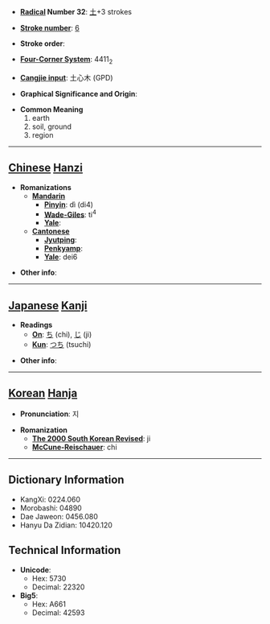* '''[[Wiktionary:Chinese radical index| Radical]] Number 32''': [[Wiktionary:Chinese radical index 土|土]]+3 strokes

* '''[[Wiktionary:Chinese total strokes index|Stroke number]]''': [[Wiktionary:Chinese total strokes index 6|6]]

* '''Stroke order''': 

* '''[[Wiktionary:Chinese four corner index|Four-Corner System]]''': 4411<sub>2</sub>

* '''[[Wiktionary:Chinese Cangjie index|Cangjie input]]''': 土心木 (GPD)

* '''Graphical Significance and Origin''': 

* '''Common Meaning'''
*#earth
*# soil, ground
*# region


----

== [[Chinese]] [[Hanzi]] ==

* '''Romanizations'''
** '''[[Mandarin]]'''
*** '''[[Pinyin]]''': dì (di4)
*** '''[[Wade-Giles]]''': ti<sup>4</sup>
*** '''[[Yale]]''': 
** '''[[Cantonese]]'''
*** '''[[Jyutping]]''':
*** '''[[Penkyamp]]''': 
*** '''[[Yale]]''': dei6

* '''Other info''': 

----

== [[Japanese]] [[Kanji]] ==

* '''Readings'''
** '''[[On]]''': [[ち]] (chi), [[じ]] (ji)
** '''[[Kun]]''': [[つち]] (tsuchi)

* '''Other info''':  

----

== [[Korean]] [[Hanja]] ==

* '''Pronunciation''': 지

* '''Romanization'''
** '''[[The 2000 South Korean Revised Romanization|The 2000 South Korean Revised]]''': ji
** '''[[McCune-Reischauer]]''': chi

----

== Dictionary Information ==

* KangXi: 0224.060
* Morobashi: 04890
* Dae Jaweon: 0456.080
* Hanyu Da Zidian: 10420.120

== Technical Information ==

* '''Unicode''':
** Hex: 5730
** Decimal: 22320
* '''Big5''':
** Hex: A661
** Decimal: 42593